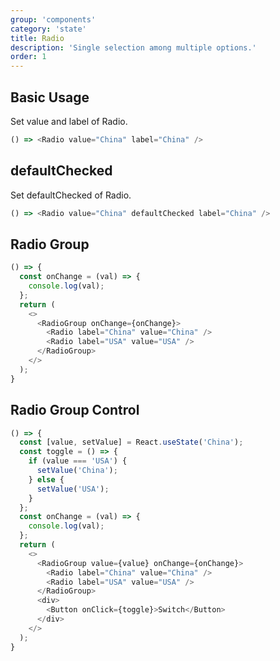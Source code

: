 ```yaml
---
group: 'components'
category: 'state'
title: Radio
description: 'Single selection among multiple options.'
order: 1
---
```



## Basic Usage

Set value and label of Radio.

```js live=true
() => <Radio value="China" label="China" />
```

## defaultChecked

Set defaultChecked of Radio.

```js live=true
() => <Radio value="China" defaultChecked label="China" />
```

## Radio Group

```js live=true
() => {
  const onChange = (val) => {
    console.log(val);
  };
  return (
    <>
      <RadioGroup onChange={onChange}>
        <Radio label="China" value="China" />
        <Radio label="USA" value="USA" />
      </RadioGroup>
    </>
  );
}
```

## Radio Group Control

```js live=true
() => {
  const [value, setValue] = React.useState('China');
  const toggle = () => {
    if (value === 'USA') {
      setValue('China');
    } else {
      setValue('USA');
    }
  };
  const onChange = (val) => {
    console.log(val);
  };
  return (
    <>
      <RadioGroup value={value} onChange={onChange}>
        <Radio label="China" value="China" />
        <Radio label="USA" value="USA" />
      </RadioGroup>
      <div>
        <Button onClick={toggle}>Switch</Button>
      </div>
    </>
  );
}
```
